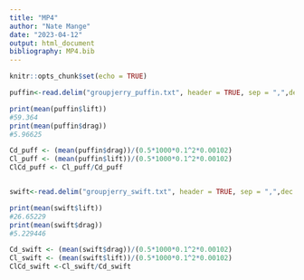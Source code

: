 ```yaml
---
title: "MP4"
author: "Nate Mange"
date: "2023-04-12"
output: html_document
bibliography: MP4.bib
---
```


```r
knitr::opts_chunk$set(echo = TRUE)
```

```r
puffin<-read.delim("groupjerry_puffin.txt", header = TRUE, sep = ",",dec = ".")

print(mean(puffin$lift))
#59.364
print(mean(puffin$drag))
#5.96625

Cd_puff <- (mean(puffin$drag))/(0.5*1000*0.1^2*0.00102)
Cl_puff <- (mean(puffin$lift))/(0.5*1000*0.1^2*0.00102)
ClCd_puff <- Cl_puff/Cd_puff


swift<-read.delim("groupjerry_swift.txt", header = TRUE, sep = ",",dec = ".")

print(mean(swift$lift))
#26.65229
print(mean(swift$drag))
#5.229446

Cd_swift <- (mean(swift$drag))/(0.5*1000*0.1^2*0.00102)
Cl_swift <- (mean(swift$lift))/(0.5*1000*0.1^2*0.00102)
ClCd_swift <-Cl_swift/Cd_swift

```
```r

```



